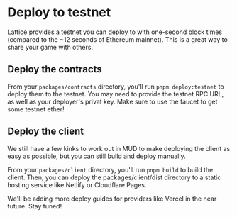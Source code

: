 # Deploy to testnet
Lattice provides a testnet you can deploy to with one-second block times (compared to the ~12 seconds of Ethereum mainnet). This is a great way to share your game with others.

## Deploy the contracts
From your `packages/contracts` directory, you'll run `pnpm deploy:testnet` to deploy them to the testnet. You may need to provide the testnet RPC URL, as well as your deployer's privat key. Make sure to use the faucet to get some testnet ether!

## Deploy the client
We still have a few kinks to work out in MUD to make deploying the client as easy as possible, but you can still build and deploy manually.

From your `packages/client` directory, you'll run `pnpm build` to build the client. Then, you can deploy the packages/client/dist directory to a static hosting service like Netlify or Cloudflare Pages.

We'll be adding more deploy guides for providers like Vercel in the near future. Stay tuned!

